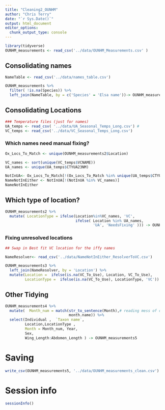 ```yaml
---
title: "Cleaning2_OUNHM"
author: "Chris Terry"
date: "`r Sys.Date()`"
output: html_document
editor_options: 
  chunk_output_type: console
---
```


```r
library(tidyverse)
OUNHM_measurements <- read_csv('../data/OUNHM_Measurements.csv' )
```


## Consolidating names

```r
NameTable <- read_csv('../data/names_table.csv')

OUNHM_measurements %>%
  filter( !is.na(Species)) %>%
  left_join(NameTable, by = c('Species' = 'Elsa name'))-> OUNHM_measurements2
```

## Consolidating Locations

```r
### Temperature files (just for names)
UA_temps <- read_csv( '../data/UA_Seasonal_Temps_Long.csv') #  
VC_temps <- read_csv('../data/VC_Seasonal_Temps_Long.csv')
```

### Which names need manual fixing?
```r
Ox_Locs_To_Match <- unique(OUNHM_measurements2$Location)  

VC_names <- sort(unique(VC_temps$VCNAME))
UA_names <- unique(UA_temps$CTYUA23NM)

NotInUA<- Ox_Locs_To_Match[!(Ox_Locs_To_Match %in% unique(UA_temps$CTYUA23NM))]
NameNotInEither <- NotInUA[!(NotInUA %in% VC_names)]
NameNotInEither
```

## Which type of location?

```R
OUNHM_measurements2 %>%
  mutate( LocationType = ifelse(Location%in%VC_names, 'VC',
                                ifelse( Location %in% UA_names, 
                                        'UA', 'NeedsFixing' ))) -> OUNHM_measurements3
```

### Fixing unresolved locations

```r
## Swap in Best fit VC location for the iffy names

NameResolver<- read_csv('../data/NameNotInEither_ResolverToVC.csv')

OUNHM_measurements3 %>% 
  left_join(NameResolver, by = 'Location') %>%
  mutate(Location =  ifelse(is.na(VC_To_Use), Location, VC_To_Use), 
         LocationType =  ifelse(is.na(VC_To_Use), LocationType, 'VC')) -> OUNHM_measurements4

```


## Other Tidying

```r

OUNHM_measurements4 %>%
  mutate(  Month_num = match(str_to_sentence(Month),# reading mess of different capitalisations
                             month.name)) %>%
  select(Individual ,  `Taxon name`,
         Location,LocationType ,
         Month = Month_num, Year,
         Sex,
         Wing_Length:Abdomen_Length ) -> OUNHM_measurements5


```

# Saving

```r
write_csv(OUNHM_measurements5, '../data/OUNHM_measurements_clean.csv')
```

# Session info

```r
sessionInfo()
```


